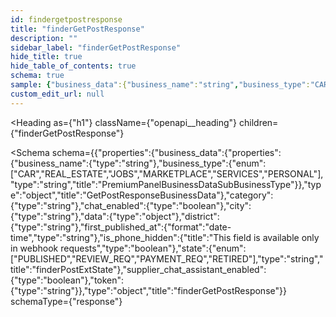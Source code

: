 ```yaml
---
id: findergetpostresponse
title: "finderGetPostResponse"
description: ""
sidebar_label: "finderGetPostResponse"
hide_title: true
hide_table_of_contents: true
schema: true
sample: {"business_data":{"business_name":"string","business_type":"CAR"},"category":"string","chat_enabled":true,"city":"string","data":{},"district":"string","first_published_at":"2024-07-29T15:51:28.071Z","is_phone_hidden":true,"state":"PUBLISHED","supplier_chat_assistant_enabled":true,"token":"string"}
custom_edit_url: null
---
```



<Heading
  as={"h1"}
  className={"openapi__heading"}
  children={"finderGetPostResponse"}
>
</Heading>





<Schema
  schema={{"properties":{"business_data":{"properties":{"business_name":{"type":"string"},"business_type":{"enum":["CAR","REAL_ESTATE","JOBS","MARKETPLACE","SERVICES","PERSONAL"],"type":"string","title":"PremiumPanelBusinessDataSubBusinessType"}},"type":"object","title":"GetPostResponseBusinessData"},"category":{"type":"string"},"chat_enabled":{"type":"boolean"},"city":{"type":"string"},"data":{"type":"object"},"district":{"type":"string"},"first_published_at":{"format":"date-time","type":"string"},"is_phone_hidden":{"title":"This field is available only in webhook requests","type":"boolean"},"state":{"enum":["PUBLISHED","REVIEW_REQ","PAYMENT_REQ","RETIRED"],"type":"string","title":"finderPostExtState"},"supplier_chat_assistant_enabled":{"type":"boolean"},"token":{"type":"string"}},"type":"object","title":"finderGetPostResponse"}}
  schemaType={"response"}
>
  
</Schema>
            